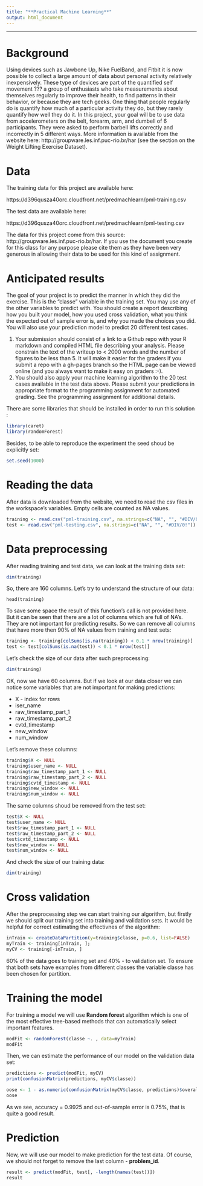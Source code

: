 ```yaml
---
title: "**Practical Machine Learning**"
output: html_document
---
```


---
**Background**
===
Using devices such as Jawbone Up, Nike FuelBand, and Fitbit it is now possible to collect a large amount of data about personal activity relatively inexpensively. These type of devices are part of the quantified self movement ??? a group of enthusiasts who take measurements about themselves regularly to improve their health, to find patterns in their behavior, or because they are tech geeks. One thing that people regularly do is quantify how much of a particular activity they do, but they rarely quantify how well they do it. In this project, your goal will be to use data from accelerometers on the belt, forearm, arm, and dumbell of 6 participants. They were asked to perform barbell lifts correctly and incorrectly in 5 different ways. More information is available from the website here: http://groupware.les.inf.puc-rio.br/har (see the section on the Weight Lifting Exercise Dataset). 

**Data**
===
The training data for this project are available here: 

https://d396qusza40orc.cloudfront.net/predmachlearn/pml-training.csv

The test data are available here: 

https://d396qusza40orc.cloudfront.net/predmachlearn/pml-testing.csv

The data for this project come from this source: http://groupware.les.inf.puc-rio.br/har. If you use the document you create for this class for any purpose please cite them as they have been very generous in allowing their data to be used for this kind of assignment. 

**Anticipated results**
===
The goal of your project is to predict the manner in which they did the exercise. This is the "classe" variable in the training set. You may use any of the other variables to predict with. You should create a report describing how you built your model, how you used cross validation, what you think the expected out of sample error is, and why you made the choices you did. You will also use your prediction model to predict 20 different test cases. 

1. Your submission should consist of a link to a Github repo with your R markdown and compiled HTML file describing your analysis. Please constrain the text of the writeup to < 2000 words and the number of figures to be less than 5. It will make it easier for the graders if you submit a repo with a gh-pages branch so the HTML page can be viewed online (and you always want to make it easy on graders :-).
2. You should also apply your machine learning algorithm to the 20 test cases available in the test data above. Please submit your predictions in appropriate format to the programming assignment for automated grading. See the programming assignment for additional details. 


There are some libraries that should be installed in order to run this solution :

```r
library(caret)
library(randomForest)
```

Besides, to be able to reproduce the experiment the seed shoud be explicitly set:

```r
set.seed(1000)
```

**Reading the data**
===

After data is downloaded from the website, we need to read the csv files in the workspace's variables. Empty cells are counted as NA values.

```r
training <- read.csv("pml-training.csv", na.strings=c("NA", "", "#DIV/0!"))
test <- read.csv("pml-testing.csv", na.strings=c("NA", "", "#DIV/0!"))
```

**Data preprocessing**
===

After reading training and test data, we can look at the training data set:

```r
dim(training)
```

So, there are 160 columns. Let's try to understand the structure of our data:
```
head(training)
```
To save some space the result of this function's call is not provided here. But it can be seen that there are a lot of columns which are full of NA's. They are not important for predicting results. So we can remove all columns that have more then 90% of NA values from training and test sets:

```r
training <- training[colSums(is.na(training)) < 0.1 * nrow(training)]
test <- test[colSums(is.na(test)) < 0.1 * nrow(test)]
```

Let's check the size of our data after such preprocessing:

```r
dim(training)
```

OK, now we have 60 columns. But if we look at our data closer we can notice some variables that are not important for making predictions:

- X - index for rows
- iser_name
- raw_timestamp_part_1
- raw_timestamp_part_2
- cvtd_timestamp
- new_window
- num_window 

Let's remove these columns:

```r
training$X <- NULL
training$user_name <- NULL
training$raw_timestamp_part_1 <- NULL
training$raw_timestamp_part_2 <- NULL
training$cvtd_timestamp <- NULL
training$new_window <- NULL
training$num_window <- NULL
```

The same columns shoud be removed from the test set:

```r
test$X <- NULL
test$user_name <- NULL
test$raw_timestamp_part_1 <- NULL
test$raw_timestamp_part_2 <- NULL
test$cvtd_timestamp <- NULL
test$new_window <- NULL
test$num_window <- NULL
```


And check the size of our training data:

```r
dim(training)
```

**Cross validation**
===

After the preprocessing step we can start training our algorithm, but firstly we should split our training set into training and validation sets. It would be helpful for correct estimating the effectivnes of the algorithm:

```r
inTrain <- createDataPartition(y=training$classe, p=0.6, list=FALSE)
myTrain <- training[inTrain, ];
myCV <- training[-inTrain, ]
```
60% of the data goes to training set and 40% - to validation set. To ensure that both sets have examples from different classes the variable classe has been chosen for partition.

**Training the model**
===

For training a model we will use **Random forest** algorithm which is one of the most effective tree-based methods that can automatically select important features.

```r
modFit <- randomForest(classe ~. , data=myTrain)
modFit
```

Then, we can estimate the performance of our model on the validation data set:

```r
predictions <- predict(modFit, myCV)
print(confusionMatrix(predictions, myCV$classe))
```

```r
oose <- 1 - as.numeric(confusionMatrix(myCV$classe, predictions)$overall[1])
oose
```

As we see, accuracy = 0.9925 and out-of-sample error is 0.75%, that is quite a good result.

**Prediction**
===

Now, we will use our model to make prediction for the test data. Of course, we should not forget to remove the last column - **problem_id**.

```r
result <- predict(modFit, test[, -length(names(test))])
result
```
